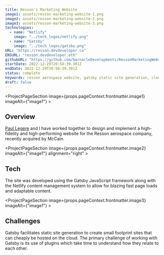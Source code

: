 ```yaml
---
title: Resson's Marketing Website
image1: assets/resson-marketing-website-1.png
image2: assets/resson-marketing-website-2.png
image3: assets/resson-marketing-website-3.png
technologies:
  - name: "Netlify"
    image: "../tech_logos/netlify.png"
  - name: "Gatsby"
    image: "../tech_logos/gatsby.png"
URL: "https://resson.devdeveloper.ca"
ENSURL: "resson.devdeveloper.eth"
githubURL: "https://github.com/barnacleDevelopments/RessonMarketingWebsite"
startDate: 2022-12-29T20:58:39.301Z
endDate: 2022-12-29T20:58:39.301Z
status: complete
keywords: resson aerospace website, gatsby static site generation, cloud-hosted website with netlify, high-performance web design, responsive design for aerospace, content management with netlify cms, mccain acquisition website, seo optimization for gatsby sites, paul legere web development, javascript framework for static sites, fast-loading gatsby websites, gatsby plugin integration challenges, scalable websites on the cloud, static site for aerospace industry, Devin Davis
draft: false
---
```


<ProjectPageSection image={props.pageContext.frontmatter.image1} imageAlt={"image1"} >

## Overview

[Paul Legere](https://www.linkedin.com/in/paul-legere) and I have worked together to design and implement a high-fidelity and high-performing website for the Resson aerospace company, recently acquired by McCain.
</ProjectPageSection>

<ProjectPageSection image={props.pageContext.frontmatter.image2} imageAlt={"image1"} alignment="right" >

## Tech

The site was developed using the Gatsby JavaScript framework along with the Netlify content management system to allow for blazing fast page loads and adaptable content.
<TechListing technologies={props.pageContext.frontmatter.technologies} />
</ProjectPageSection>

<ProjectPageSection image={props.pageContext.frontmatter.image3} imageAlt={"image1"} >

## Challenges

G﻿atsby facilitates static site generation to create small footprint sites that can cheaply be hosted on the cloud. The primary challenge of working with Gatsby is its use of plugins which take time to understand how they relate to each other.
</ProjectPageSection>

